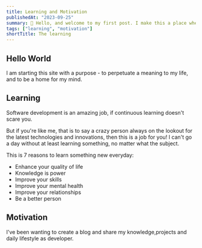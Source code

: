 ```yaml
---
title: Learning and Motivation
publishedAt: "2023-09-25"
summary: 👋 Hello, and welcome to my first post. I make this a place where i will share, learn and teach the little i have learned.
tags: ["learning", "motivation"]
shortTitle: The learning
---
```


## Hello World
I am starting this site with a purpose - to perpetuate a meaning to my life, and to be a home for my mind.

## Learning
Software development is an amazing job, if continuous learning doesn't scare you.

But if you're like me, that is to say a crazy person always on the lookout for the latest technologies and innovations, then this is a job for you! I can't go a day without at least learning something, no matter what the subject.

<Alert>
  This is 7 reasons to learn something new everyday:
</Alert>

- Enhance your quality of life
- Knowledge is power
- Improve your skills
- Improve your mental health
- Improve your relationships
- Be a better person

## Motivation
I've been wanting to create a blog and share my knowledge,projects and daily lifestyle as developer.


